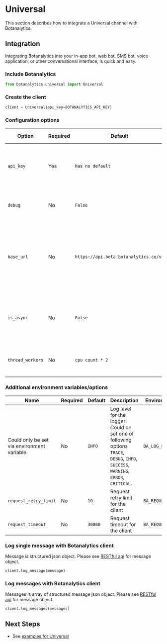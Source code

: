 

# Universal

This section describes how to integrate a Universal channel with Botanalytics.

<V3Warning />

<AvailableChannelsInfo />


## Integration

Integrating Botanalytics into your in-app bot, web bot, SMS bot, voice application, or other conversational interface, is quick and easy.

### Include Botanalytics

```py
from botanalytics.universal import Universal
```

### Create the client

```py
client = Universal(api_key=BOTANALYTICS_API_KEY)
```

### Configuration options

| Option        				| Required				| Default      	| Description | Environment Variable
| -------- 				| ------------ 			| ------- 				| ------	    | -----
| `api_key`    | Yes						| `Has no default`          |  API key that is provided when a Universal channel is added to a project. | ```BA_API_KEY```
| `debug`    | No						| `False`           |  Enables logging. Set this to `true` or `True` to enable. | ```BA_DEBUG```
| `base_url`    | No						| `https://api.beta.botanalytics.co/v2`           | Base URL to be used for sending requests. Do not change this unless instructed by the Botanalytics team. | ```BA_BASE_URL```
| `is_async`   | No						| `False`       							    |  Whether client should use async workers. Set this to `true` or `True` to enable. | ```BA_IS_ASYNC```
| `thread_workers`   | No						| `cpu count * 2`       							    |  The number of thread workers for the async client | ```BA_THREAD_WORKERS```


### Additional environment variables/options
| Name        				| Required				| Default      	| Description | Environment Variable
| -------- 				| ------------ 			| ------- 				| ------	    | -----
| Could only be set via environment variable.    | No						| `INFO`          |  Log level for the logger. Could be set one of following options `TRACE`, `DEBUG`, `INFO`, `SUCCESS`, `WARNING`, `ERROR`, `CRITICAL`.  | ```BA_LOG_LEVEL```
| `request_retry_limit`    | No						| `10`           |  Request retry limit for the client | ```BA_REQUEST_RETRY_LIMIT```
| `request_timeout`    | No						| `30000`           | Request timeout for the client  | ```BA_REQUEST_TIMEOUT```


### Log single message with Botanalytics client

Message is structured json object. Please see [RESTful api](/docs/integration/rest-api) for message object.

```py
client.log_message(message)
```

### Log messages with Botanalytics client

Messages is array of structured message json object. Please see [RESTful api](/docs/integration/rest-api) for message object.

```py
client.log_messages(messages)
```


## Next Steps

* See [examples for Universal](https://github.com/botanalytics/python-sdk-examples/tree/master/universal/)
